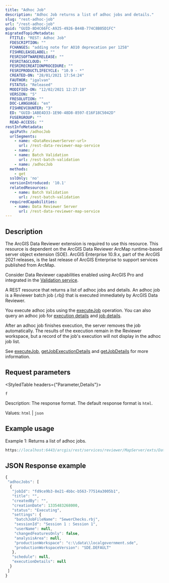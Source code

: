 ```yaml
---
title: "Adhoc Job"
description: "Adhoc Job returns a list of adhoc jobs and details."
slug: "rest-adhoc-job"
url: "/rest-adhoc-job"
guid: "GUID-8D4C66FC-A925-4926-B44B-774C8B05D1FC"
migratedTopicMetadata:
  FTITLE: "REST: Adhoc Job"
  FDESCRIPTION: ""
  FCHANGES: "adding note for AO10 deprecation per 1258"
  FISHRELEASELABEL: ""
  FESRISOFTWARERELEASE: ""
  FESRITAGCLOUD: ""
  FESRIRECREATIONPROCEDURE: ""
  FESRIPRODUCTLIFECYCLE: "10.9 - *"
  CREATED-ON: "28/01/2021 17:54:24"
  FAUTHOR: "igalvan"
  FSTATUS: "Released"
  MODIFIED-ON: "12/02/2021 12:27:10"
  VERSION: "5"
  FRESOLUTION: ""
  DOC-LANGUAGE: "en"
  FISHREVCOUNTER: "3"
  ED: "GUID-1ABE4D33-1E90-48D8-8597-E16F18C5042D"
  FUSERGROUP: ""
  READ-ACCESS: ""
restInfoMetadata:
  apiPath: /adhocJob
  urlSegments:
    - name: <DataReviewerServer-url>
      url: /rest-data-reviewer-map-service
    - name: /
    - name: Batch Validation
      url: /rest-batch-validation
    - name: /adhocJob
  methods:
    - get
  sslOnly: 'no'
  versionIntroduced: '10.1'
  relatedResources:
    - name: Batch Validation
      url: /rest-batch-validation
  requiredCapabilities:
    - name: Data Reviewer Server
      url: /rest-data-reviewer-map-service
---
```



## Description

<Note>
The ArcGIS Data Reviewer extension is required to use this resource.
</Note>

<Note>
This resource is dependent on the ArcGIS Data Reviewer ArcMap runtime-based server object extension (SOE). ArcGIS Enterprise 10.9.x, part of the ArcGIS 2021 releases, is the last release of ArcGIS Enterprise to support services published from ArcMap.

Consider Data Reviewer capabilities enabled using ArcGIS Pro and integrated in the [Validation service](/validation-server).
</Note>

A REST resource that returns a list of adhoc jobs and details. An adhoc job is a Reviewer batch job (.rbj) that is executed immediately by ArcGIS Data Reviewer. 

You execute adhoc jobs using the [executeJob](/rest-execute-job) operation. You can also query an adhoc job for [execution details](/rest-get-job-execution-details) and [job details](/rest-get-job-details). 

After an adhoc job finishes execution, the server removes the job automatically. The results of the execution remain in the Reviewer workspace, but a record of the job's execution will not display in the adhoc job list. 

See [executeJob](/rest-execute-job), [getJobExecutionDetails](/rest-get-job-execution-details) and [getJobDetails](/rest-get-job-details) for more information.

##  Request parameters 

<StyledTable headers={"Parameter,Details"}>

<StyledTableRow>

<StyledTableCell cellStyle="markdown">

`f` 

</StyledTableCell>

<StyledTableCell cellStyle="markdown">

Description: The response format. The default response format is `html`.

Values: `html` | `json` 

</StyledTableCell>

</StyledTableRow>

</StyledTable>

## Example usage

Example 1: Returns a list of adhoc jobs.

```javascript
https://localhost:6443/arcgis/rest/services/reviewer/MapServer/exts/DataReviewerServer/BatchValidation/adhocJobs?f=pjson
```

## JSON Response example

```javascript
{
 "adhocJobs": [
  {
   "jobId": "fd9ce9b3-8e21-4bbc-b563-77514a3005b1",
   "title": "",
   "createdBy": "",
   "creationDate": 1335483268000,
   "status": "Executing",
   "settings": {
    "batchJobFileName": "SewerChecks.rbj",
    "sessionId": "Session 1 : Session 1",
    "userName": null,
    "changedFeaturesOnly": false,
    "analysisArea": null,
    "productionWorkspace": "c:\\data\\localgovernment.sde",
    "productionWorkspaceVersion": "SDE.DEFAULT"
   },
   "schedule": null,
   "executionDetails": null
  }
 ]
}
```